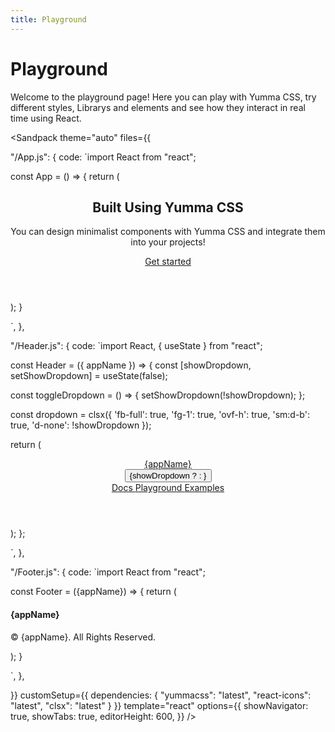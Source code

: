 ```yaml
---
title: Playground
---
```



# Playground

Welcome to the playground page! Here you can play with Yumma CSS, try different styles, Librarys and elements and see how they interact in real time using React.

<Sandpack
   theme="auto"
   files={{

"/App.js": {
code: `import React from "react";



const App = () => {
   return (
      <div>
         <Header appName="Yumma CSS" />
            <section class="lg:px-18 pos-r pt-4 px-8">
               <div class="lg:py-18 mx-auto py-4 sm:py-16">
                  <div class="ta-c">
                     <h1 class="fs-3xl">Built Using Yumma CSS</h1>
                     <p class="fs-lg lh-5 mt-2 t-d-lead-1">
                        You can design minimalist components with Yumma CSS and integrate them into your projects!
                     </p>
                     <div class="cg-6 ins mt-3">
                        <a href="#" class="btn-indigo fw-600 t-white">Get started</a>
                     </div>
                  </div>
               </div>
            </section>
         <Footer appName="Yumma CSS" />
      </div>
   );
}

`,
},

"/Header.js": {
code: `import React, { useState } from "react";



const Header = ({ appName }) => {
  const [showDropdown, setShowDropdown] = useState(false);

  const toggleDropdown = () => {
   setShowDropdown(!showDropdown);
  };

   const dropdown = clsx({
      'fb-full': true,
      'fg-1': true,
      'ovf-h': true,
      'sm:d-b': true,
      'd-none': !showDropdown
   });

  return (
    <header className="bg-transparent d-f fw-w py-1 sm:fw-nw sm:jc-s sm:py-0 w-full zi-50">
      <nav className="lg:px-3 mx-auto pos-r px-1 sm:ai-c sm:d-f sm:jc-b sm:px-2 w-full">
        <div className="ai-c d-f jc-b">
          <a className="f-none fs-lg fw-600 t-d-lead-1" href="#">
            {appName}
          </a>
          <div className="ml-auto sm:d-none">
            <button
              className="c-p ai-c bg-transparent cg-2 d-f dim-9 fw-600 jc-c rad-1"
              onClick={toggleDropdown}
            >
              {showDropdown ? <IoClose className="flex-shrink-0 size-4" /> : <IoMenu className="flex-shrink-0 size-4" />}
            </button>
          </div>
        </div>
        <div className={dropdown}>
          <div className="cg-0 d-f fd-c mt-2 rg-4 sm:ai-c sm:cg-3 sm:fd-r sm:jc-e sm:mt-0 sm:rg-0">
            <a className="fs-sm fw-600 h:t-indigo sm:py-2 t-d-lead-1" href="#">
              Docs
            </a>
            <a className="fs-sm fw-600 h:t-indigo sm:py-2 t-d-lead-1" href="#">
              Playground
            </a>
            <a className="fs-sm fw-600 h:t-indigo sm:py-2 t-d-lead-1" href="#">
              Examples
            </a>
          </div>
        </div>
      </nav>
    </header>
  );
};

`,
},

"/Footer.js": {
code: `import React from "react";

const Footer = ({appName}) => {
   return ( 
      <footer class="bg-white mt-5 pb-4 pt-3">
         <div class="ta-c w-full">
            <div class="m-auto">
               <h4 class="fs-md">{appName}</h4>
               <span class="fs-sm t-d-gray-6">
                  <p>© {appName}. All Rights Reserved.</p>
               </span>
            </div>
         </div>
      </footer>
   );
}
 
`,
},

}}
customSetup={{
   dependencies: {
   "yummacss": "latest",
   "react-icons": "latest",
   "clsx": "latest"
}
}}
 template="react"
 options={{
    showNavigator: true,
    showTabs: true,
    editorHeight: 600,
 }}
/>